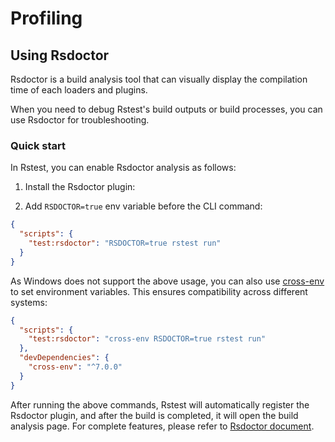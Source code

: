 # Profiling

## Using Rsdoctor

Rsdoctor is a build analysis tool that can visually display the compilation time of each loaders and plugins.

When you need to debug Rstest's build outputs or build processes, you can use Rsdoctor for troubleshooting.

### Quick start

In Rstest, you can enable Rsdoctor analysis as follows:

1. Install the Rsdoctor plugin:


<PackageManagerTabs command="add @rsdoctor/rspack-plugin -D" />

2. Add `RSDOCTOR=true` env variable before the CLI command:

```json title="package.json"
{
  "scripts": {
    "test:rsdoctor": "RSDOCTOR=true rstest run"
  }
}
```

As Windows does not support the above usage, you can also use [cross-env](https://npmjs.com/package/cross-env) to set environment variables. This ensures compatibility across different systems:

```json title="package.json"
{
  "scripts": {
    "test:rsdoctor": "cross-env RSDOCTOR=true rstest run"
  },
  "devDependencies": {
    "cross-env": "^7.0.0"
  }
}
```

After running the above commands, Rstest will automatically register the Rsdoctor plugin, and after the build is completed, it will open the build analysis page. For complete features, please refer to [Rsdoctor document](https://rsdoctor.rs/).
